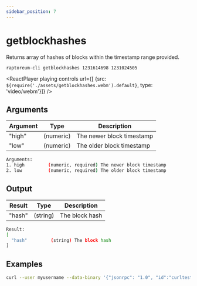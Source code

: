 ```yaml
---
sidebar_position: 7
---
```


# getblockhashes

Returns array of hashes of blocks within the timestamp range provided.

`raptoreum-cli getblockhashes 1231614698 1231024505`

<ReactPlayer playing controls url={[
    {src: `${require('./assets/getblockhashes.webm').default}`, type: 'video/webm'}]} />


## Arguments

| Argument | Type | Description |
|--|--|--|
| "high" | (numeric) | The newer block timestamp |
| "low" | (numeric) | The older block timestamp |

```bash
Arguments:
1. high         (numeric, required) The newer block timestamp
2. low          (numeric, required) The older block timestamp
```

## Output

| Result | Type | Description |
|--|--|--|
| "hash" | (string) | The block hash |

```bash
Result:
[
  "hash"         (string) The block hash
]
```


## Examples

```bash
curl --user myusername --data-binary '{"jsonrpc": "1.0", "id":"curltest", "method": "getblockhashes", "params": [1231614698, 1231024505] }' -H 'content-type: text/plain;' http://127.0.0.1:9998/
```
